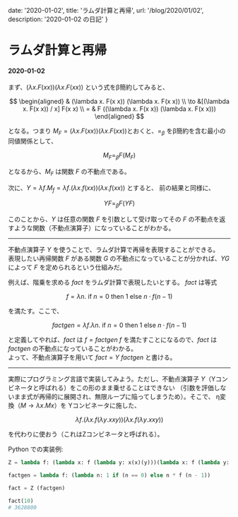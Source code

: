 

  date: '2020-01-02',
  title: 'ラムダ計算と再帰',
  url: '/blog/2020/01/02',
  description: '2020-01-02 の日記'
}

# ラムダ計算と再帰
#### 2020-01-02

まず、$(\lambda x. F(x x)) (\lambda x. F(x x))$ という式をβ簡約してみると、

$$
\begin{aligned}
& (\lambda x. F(x x)) (\lambda x. F(x x)) \\
\to &[(\lambda x. F(x x)) / x] F(x x) \\
= & F ((\lambda x. F(x x)) (\lambda x. F(x x)))
\end{aligned}
$$

となる。つまり $M_F = (\lambda x. F(x x)) (\lambda x. F(x x))$とおくと、$=_{\beta}$ 
をβ簡約を含む最小の同値関係として、

$$
M_F =_{\beta} F (M_F)
$$

となるから、$M_F$ は関数 $F$ の不動点である。

次に、$Y = \lambda f. M_f = \lambda f. (\lambda x. f(x x)) (\lambda x. f(x x))$ とすると、
前の結果と同様に、

$$
Y F =_{\beta} F (Y F)
$$

このことから、$Y$ は任意の関数 $F$ を引数として受け取ってその $F$ の不動点を返すような関数（不動点演算子）になっていることがわかる。

---

不動点演算子 $Y$ を使うことで、ラムダ計算で再帰を表現することができる。  
表現したい再帰関数 $F$ がある関数 $G$ の不動点になっていることが分かれば、$Y G$ によって $F$ を定められるという仕組みだ。
  
例えば、階乗を求める $fact$ をラムダ計算で表現したいとする。 $fact$ は等式

$$
f = \lambda n. \ \mathrm{if} \ n = 0 \ \mathrm{then} \ 1 \ \mathrm{else} \ n \cdot f (n - 1)
$$

を満たす。ここで、

$$
factgen = \lambda f. \lambda n. \ \mathrm{if} \ n = 0 \ \mathrm{then} \ 1 \ \mathrm{else} \ n \cdot f (n - 1)
$$

と定義してやれば、$fact$ は $f = factgen \ f$ を満たすことになるので、$fact$ は $factgen$ の不動点になっていることがわかる。  
よって、不動点演算子を用いて $fact = Y \ factgen$ と書ける。

---

実際にプログラミング言語で実装してみよう。ただし、不動点演算子 $Y$（Yコンビネータと呼ばれる）をこの形のまま乗せることはできない
（引数を評価しないまま式が再帰的に展開され、無限ループに陥ってしまうため）。そこで、
η変換（$M \to \lambda x. M x$）を Yコンビネータに施した、

$$
\lambda f. (\lambda x. f(\lambda y. x x y)) (\lambda x. f(\lambda y.x x y))
$$

を代わりに使おう（これはZコンビネータと呼ばれる）。

Python での実装例:

```python
Z = lambda f: (lambda x: f (lambda y: x(x)(y)))(lambda x: f (lambda y: x(x)(y)))

factgen = lambda f: (lambda n: 1 if (n == 0) else n * f (n - 1))

fact = Z (factgen)

fact(10)
# 3628800
```

<BlogLayout meta={meta} />
<BlogMeta meta={meta} />
